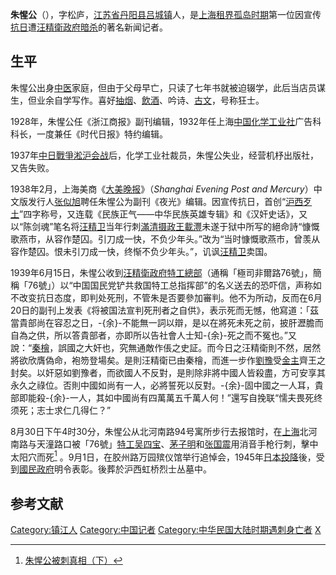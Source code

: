 '''朱惺公'''（{{bd|1900年||1939年||}}），字松庐，[[江苏省|江苏省]][[丹阳市|丹阳县]][[吕城镇|吕城镇]]人，是[[上海租界|上海租界]][[孤岛时期|孤岛时期]]第一位因宣传[[抗日|抗日]]遭[[汪精衛政府|汪精衛政府]][[暗杀|暗杀]]的著名新闻记者。

==生平==
朱惺公出身[[中医|中医]]家庭，但由于父母早亡，只读了七年书就被迫辍学，此后当店员谋生，但业余自学写作。喜好[[抽烟|抽烟]]、[[飲酒|飲酒]]、吟诗、[[古文|古文]]，号称狂士。

1928年，朱惺公任《浙江商报》副刊编辑，1932年任上海[[中国化学工业社|中国化学工业社]]广告科科长，一度兼任《时代日报》特约编辑。

1937年[[中国抗日战争|中日戰爭]][[淞沪会战|淞沪会战]]后，化学工业社裁员，朱惺公失业，经营机杼出版社，又告失败。

1938年2月，上海美商《[[大美晚报|大美晚报]]》（''Shanghai Evening Post and Mercury''）中文版发行人[[张似旭|张似旭]]聘任朱惺公为副刊《夜光》编辑。因宣传抗日，首创“[[沪西歹土|沪西歹土]]”四字称号，又连载《民族正气——中华民族英雄专辑》和《汉奸史话》，又以“陈剑魂”笔名将[[汪精卫|汪精卫]]当年行刺[[滿清|滿清]][[摄政王|摄政王]][[載灃|載灃]]未遂于狱中所写的絕命詩“慷慨歌燕市，从容作楚囚。引刀成一快，不负少年头。”改为“当时慷慨歌燕市，曾羡从容作楚囚。恨未引刀成一快，终惭不负少年头。”，讥讽[[汪精卫|汪精卫]]卖国。

1939年6月15日，朱惺公收到[[汪精衛政府|汪精衛政府]][[極司非爾路76號|特工總部]]（通稱「極司非爾路76號」，簡稱「76號」）以“中国国民党铲共救国特工总指挥部”的名义送去的恐吓信，声称如不改变抗日态度，即判处死刑，不管朱是否要參加審判。他不为所动，反而在6月20日的副刊上发表《将被国法宣判死刑者之自供》，表示死而无憾，他寫道：「茲當貴部尚在容忍之日，-{余}-不能無一詞以辯，是以在將死未死之前，披肝瀝膽而自為之供，所以答貴部者，亦即所以告社會人士知-{余}-死之而不冤也。”又說：“[[秦檜|秦檜]]，誤國之大奸也，究無通敵作倀之史証。而今日之汪精衛則不然，居然將欲欣膺偽命，袍笏登場矣。是則汪精衛已由秦檜，而進一步作[[劉豫|劉豫]]受[[金太宗|金主]]齊王之封矣。以奸惡如劉豫者，而欲國人不反對，是則除非將中國人皆殺盡，方可安享其永久之祿位。否則中國如尚有一人，必將誓死以反對。-{余}-固中國之一人耳，貴部即能殺-{余}-一人，其如中國尚有四萬萬五千萬人何！”還写自挽联“懦夫畏死终须死；志士求仁几得仁？”

8月30日下午4时30分，朱惺公从北河南路94号寓所步行去报馆时，在[[上海|上海]]北河南路与天潼路口被「76號」[[特工|特工]][[吴四宝|吴四宝]]、[[茅子明|茅子明]]和[[张国震|张国震]]用消音手枪行刺，擊中太阳穴而死<ref>[http://www.danyangnet.com/news_detail.asp?book=521 朱惺公被刺真相（下）]{{dead link|date=2018年3月 |bot=InternetArchiveBot |fix-attempted=yes }}</ref>
。9月1日，在胶州路万园殡仪馆举行追悼会，1945年[[日本投降|日本投降]]後，受到[[國民政府|國民政府]]明令表彰。後葬於沪西虹桥烈士丛墓中。

==参考文献==
<div class="references-small">
<references />
</div>

[[Category:镇江人|Category:镇江人]]
[[Category:中国记者|Category:中国记者]]
[[Category:中华民国大陆时期遇刺身亡者|Category:中华民国大陆时期遇刺身亡者]]
[[Category:朱姓|X]]